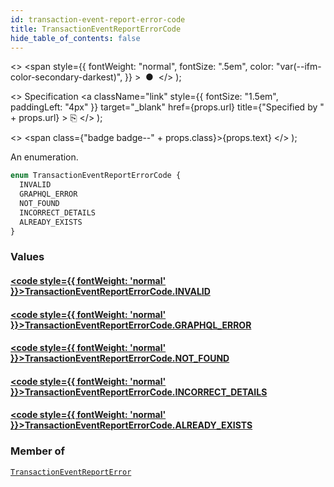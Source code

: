 ```yaml
---
id: transaction-event-report-error-code
title: TransactionEventReportErrorCode
hide_table_of_contents: false
---
```


  <>
    <span
      style={{
        fontWeight: "normal",
        fontSize: ".5em",
        color: "var(--ifm-color-secondary-darkest)",
      }}
    >
      &nbsp;●&nbsp;
    </span>
  </>
);

  <>
    Specification
    <a
      className="link"
      style={{ fontSize: "1.5em", paddingLeft: "4px" }}
      target="\_blank"
      href={props.url}
      title={"Specified by " + props.url}
    >
      ⎘
    </a>
  </>
);

  <>
    <span class={"badge badge--" + props.class}>{props.text}</span>
  </>
);

An enumeration.

```graphql
enum TransactionEventReportErrorCode {
  INVALID
  GRAPHQL_ERROR
  NOT_FOUND
  INCORRECT_DETAILS
  ALREADY_EXISTS
}
```

### Values

#### [<code style={{ fontWeight: 'normal' }}>TransactionEventReportErrorCode.<b>INVALID</b></code>](#)

>

#### [<code style={{ fontWeight: 'normal' }}>TransactionEventReportErrorCode.<b>GRAPHQL_ERROR</b></code>](#)

>

#### [<code style={{ fontWeight: 'normal' }}>TransactionEventReportErrorCode.<b>NOT_FOUND</b></code>](#)

>

#### [<code style={{ fontWeight: 'normal' }}>TransactionEventReportErrorCode.<b>INCORRECT_DETAILS</b></code>](#)

>

#### [<code style={{ fontWeight: 'normal' }}>TransactionEventReportErrorCode.<b>ALREADY_EXISTS</b></code>](#)

>

### Member of

[`TransactionEventReportError`](../../api-reference/objects/transaction-event-report-error) <Badge class="secondary" text="object"/>

